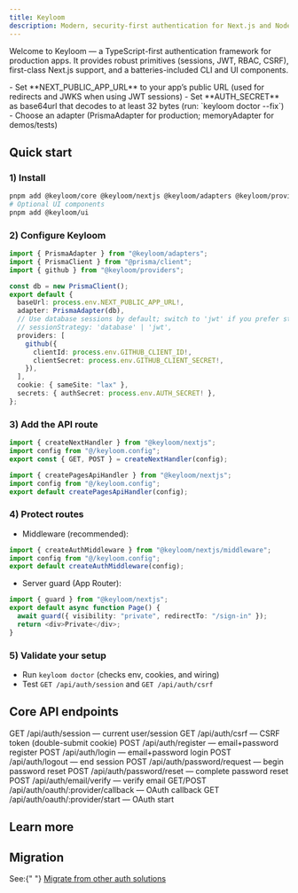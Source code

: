 ```yaml
---
title: Keyloom
description: Modern, security-first authentication for Next.js and Node — with sessions (DB or JWT), OAuth providers, RBAC, CSRF, and a great DX.
---
```



Welcome to Keyloom — a TypeScript-first authentication framework for production apps. It provides robust primitives (sessions, JWT, RBAC, CSRF), first-class Next.js support, and a batteries-included CLI and UI components.

<Callout type="info" title="Prerequisites">
  - Set **NEXT_PUBLIC_APP_URL** to your app’s public URL (used for redirects and
  JWKS when using JWT sessions) - Set **AUTH_SECRET** as base64url that decodes
  to at least 32 bytes (run: `keyloom doctor --fix`) - Choose an adapter
  (PrismaAdapter for production; memoryAdapter for demos/tests)
</Callout>

## Quick start

<Steps>

### 1) Install

```bash
pnpm add @keyloom/core @keyloom/nextjs @keyloom/adapters @keyloom/providers
# Optional UI components
pnpm add @keyloom/ui
```

### 2) Configure Keyloom

```ts title="keyloom.config.ts"
import { PrismaAdapter } from "@keyloom/adapters";
import { PrismaClient } from "@prisma/client";
import { github } from "@keyloom/providers";

const db = new PrismaClient();
export default {
  baseUrl: process.env.NEXT_PUBLIC_APP_URL!,
  adapter: PrismaAdapter(db),
  // Use database sessions by default; switch to 'jwt' if you prefer stateless
  // sessionStrategy: 'database' | 'jwt',
  providers: [
    github({
      clientId: process.env.GITHUB_CLIENT_ID!,
      clientSecret: process.env.GITHUB_CLIENT_SECRET!,
    }),
  ],
  cookie: { sameSite: "lax" },
  secrets: { authSecret: process.env.AUTH_SECRET! },
};
```

### 3) Add the API route

<Tabs>
<Tab value="app-router" title="App Router">

```ts title="app/api/auth/[[...keyloom]]/route.ts"
import { createNextHandler } from "@keyloom/nextjs";
import config from "@/keyloom.config";
export const { GET, POST } = createNextHandler(config);
```

</Tab>
<Tab value="pages-router" title="Pages Router">

```ts title="pages/api/auth/[...keyloom].ts"
import { createPagesApiHandler } from "@keyloom/nextjs";
import config from "@/keyloom.config";
export default createPagesApiHandler(config);
```

</Tab>
</Tabs>

### 4) Protect routes

- Middleware (recommended):

```ts title="middleware.ts"
import { createAuthMiddleware } from "@keyloom/nextjs/middleware";
import config from "@/keyloom.config";
export default createAuthMiddleware(config);
```

- Server guard (App Router):

```ts
import { guard } from "@keyloom/nextjs";
export default async function Page() {
  await guard({ visibility: "private", redirectTo: "/sign-in" });
  return <div>Private</div>;
}
```

### 5) Validate your setup

- Run `keyloom doctor` (checks env, cookies, and wiring)
- Test `GET /api/auth/session` and `GET /api/auth/csrf`

</Steps>

## Core API endpoints

<Cards>
  <Card title="Session" href="/docs/reference#session">
    GET /api/auth/session — current user/session
  </Card>
  <Card title="CSRF" href="/docs/reference#csrf">
    GET /api/auth/csrf — CSRF token (double-submit cookie)
  </Card>
  <Card title="Register">
    POST /api/auth/register — email+password register
  </Card>
  <Card title="Login">POST /api/auth/login — email+password login</Card>
  <Card title="Logout">POST /api/auth/logout — end session</Card>
  <Card title="Password Reset">
    POST /api/auth/password/request — begin password reset POST
    /api/auth/password/reset — complete password reset
  </Card>
  <Card title="Email Verification">
    POST /api/auth/email/verify — verify email
  </Card>
  <Card title="OAuth">
    GET/POST /api/auth/oauth/:provider/callback — OAuth callback GET
    /api/auth/oauth/:provider/start — OAuth start
  </Card>
</Cards>

## Learn more

<Cards>
  <Card href="/docs/getting-started" title="Getting Started" />
  <Card href="/docs/integrations/nextjs" title="Next.js Integration" />
  <Card href="/docs/authentication" title="Authentication Providers" />
  <Card href="/docs/concepts" title="Concepts (sessions, JWT, RBAC)" />
  <Card href="/docs/reference" title="API Reference" />
  <Card href="/docs/tutorials" title="Tutorials" />
  <Card href="/docs/troubleshooting" title="Troubleshooting" />
</Cards>

## Migration

<Callout type="warn" title="Migrating from NextAuth">
  See:{" "}
  <a href="/docs/migrate-from-nextauth">Migrate from other auth solutions</a>
</Callout>

